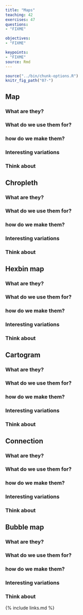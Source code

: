 ```yaml
---
title: "Maps"
teaching: 42
exercises: 47
questions: 
- "FIXME"

objectives:
- "FIXME"

keypoints:
- "FIXME"
source: Rmd
---
```


```r
source("../bin/chunk-options.R")
knitr_fig_path("07-")
```

## Map
### What are they?

### What do we use them for?

### how do we make them?

### Interesting variations

### Think about

## Chropleth
### What are they?

### What do we use them for?

### how do we make them?

### Interesting variations

### Think about

## Hexbin map
### What are they?

### What do we use them for?

### how do we make them?

### Interesting variations

### Think about

## Cartogram

### What are they?

### What do we use them for?

### how do we make them?

### Interesting variations

### Think about

## Connection

### What are they?

### What do we use them for?

### how do we make them?

### Interesting variations

### Think about

## Bubble map

### What are they?

### What do we use them for?

### how do we make them?

### Interesting variations

### Think about

{% include links.md %}